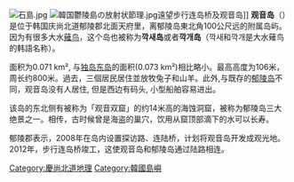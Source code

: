 {{Unreferenced|time=2020-08-18T13:37:33+00:00}}
[[File:石島.jpg|thumb]]
[[File:韓国鬱陵島の放射状節理.jpg|thumb]]遠望步行连岛桥及观音岛]]
'''观音岛'''（{{lang-ko|관음도}}）是位于韩国庆尚北道郁陵郡北面天府里，离郁陵岛東北角100公尺远的附属岛屿。因为有很多大水[[薙鸟|薙鸟]]，这个岛也被称为'''깍새岛'''或者'''깍개岛'''（깍새和깍개是大水薙鸟的韩語名称）。

面积为0.071 km², 与[[独岛|独岛]][[东岛|东岛]]的面积(0.073 km²)相比略小。最高高度为106米，周长约800米。過去，三個居民居住並放牧兔子和山羊。此外,与既存的[[郁陵岛|郁陵岛]]不同，观音岛没有人居住, 但是西边有码头, 小型船舶容易进出。

该岛的东北侧有被称为「观音双窟」的约14米高的海蚀洞窟，被称为郁陵岛三大绝景之一。相传，古时候曾是海盗的巢穴，饮用从窟顶部滴下的水可以长寿。

郁陵郡表示，2008年在岛内设置探访路、连陆桥，计划将观音岛开发成观光地。2012年，步行连岛桥竣工，这使观音岛和郁陵岛通过陆路相连。

[[Category:慶尚北道地理|Category:慶尚北道地理]]
[[Category:韓國島嶼|Category:韓國島嶼]]